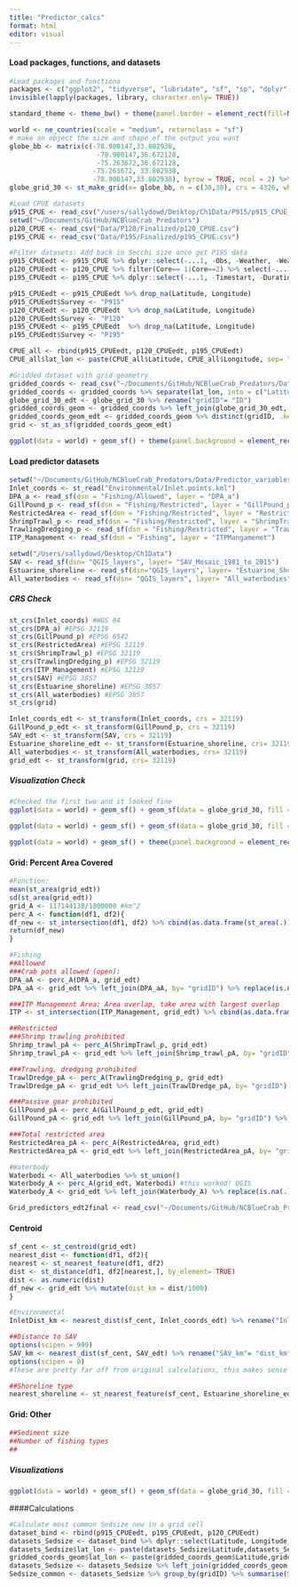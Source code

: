 ```yaml
---
title: "Predictor_calcs"
format: html
editor: visual
---
```


#### Load packages, functions, and datasets

```r
#Load packages and functions 
packages <- c("ggplot2", "tidyverse", "lubridate", "sf", "sp", "dplyr", "rnaturalearth", "readr", "readxl", "spatialEco", "rstatix", "viridis", "BBmisc", "corrplot")
invisible(lapply(packages, library, character.only= TRUE))

standard_theme <- theme_bw() + theme(panel.border = element_rect(fill=NA, colour = "black")) + theme(panel.grid.major = element_blank(), panel.grid.minor = element_blank()) + theme(legend.text.align= 0, legend.title= element_text(size = 12), legend.text = element_text(size= 10), axis.text=element_text(size=10), axis.title=element_text(size=12))

world <- ne_countries(scale = "medium", returnclass = "sf")
# make an object the size and shape of the output you want
globe_bb <- matrix(c(-78.900147,33.802938,
                      -78.900147,36.672128,
                      -75.263672,36.672128,
                     -75.263672, 33.802938,
                     -78.900147,33.802938), byrow = TRUE, ncol = 2) %>% list() %>% st_polygon() %>% st_sfc(., crs = 4326)
globe_grid_30 <- st_make_grid(x= globe_bb, n = c(30,30), crs = 4326, what = 'polygons') %>% st_sf('geometry' = ., data.frame('ID' = 1:length(.))) #grid is 0.13° by 0.13° (14.4 km)

#Load CPUE datasets
p915_CPUE <- read_csv("/users/sallydowd/Desktop/Ch1Data/P915/p915_CPUE_new.csv")
setwd("~/Documents/GitHub/NCBlueCrab_Predators")
p120_CPUE <- read_csv("Data/P120/Finalized/p120_CPUE.csv")
p195_CPUE <- read_csv("Data/P195/Finalized/p195_CPUE.csv")

#Filter datasets: Add back in Secchi size once get P195 data
p915_CPUEedt <- p915_CPUE %>% dplyr::select(-...1, -Obs, -Weather, -Weather, -Sedsize, -Btmcomp, -doy, -Wbdytype, -Wbd, -Sample, -Ph, -Quad, -Secchi) %>% rename("Location" = "Area", "Strata/station"= "Strata") %>% filter(between(Year, 2001, 2021), Month== 6) #added in species of focus for now (still waiting on data)
p120_CPUEedt <- p120_CPUE %>% filter(Core== 1|Core==2) %>% select(-...1, -Program, -Nbrrec3, -Time, -Duration, -doy, -Core, -Sedsize, -Btmcomp, -Secchi) %>% rename("Strata/station"= "Station") %>% filter(between(Year, 2001, 2021), Month==6)
p195_CPUEedt <- p195_CPUE %>% dplyr::select(-...1, -Timestart, -Duration, -Depthend, -Wbdytype, -Wbd, -Speciesscientificname, -Depthzone, -Secchi_depthcm) %>% rename("Ssal" = "Salinitysurface", "Bsal"= "Salinitybottom", "Stemp"= "Tempsurface", "Btemp"= "Tempbottom", "Latitude"= "Latitudestart", "Longitude"= "Longitudestart", "Colnum"= "Numbertotal", "Control1"= "Eventname", "Strata/station"= "Stationcode", "Depth"= "Depthstart") %>% filter(between(Year, 2001, 2021), Month==6)

p915_CPUEedt <- p915_CPUEedt %>% drop_na(Latitude, Longitude)
p915_CPUEedt$Survey <- "P915"
p120_CPUEedt <- p120_CPUEedt  %>% drop_na(Latitude, Longitude)
p120_CPUEedt$Survey <- "P120"
p195_CPUEedt <- p195_CPUEedt  %>% drop_na(Latitude, Longitude)
p195_CPUEedt$Survey <- "P195"

CPUE_all <- rbind(p915_CPUEedt, p120_CPUEedt, p195_CPUEedt)
CPUE_all$lat_lon <- paste(CPUE_all$Latitude, CPUE_all$Longitude, sep= "_")

#Gridded dataset with grid geometry 
gridded_coords <- read_csv("~/Documents/GitHub/NCBlueCrab_Predators/Data/gridded_08.18.23.csv")
gridded_coords <- gridded_coords %>% separate(lat_lon, into = c("Latitude", "Longitude"), sep = "_", convert = TRUE) %>% dplyr::select(-...1)
globe_grid_30_edt <- globe_grid_30 %>% rename("gridID"= "ID")
gridded_coords_geom <- gridded_coords %>% left_join(globe_grid_30_edt, by= "gridID")
gridded_coords_geom_edt <- gridded_coords_geom %>% distinct(gridID, .keep_all= TRUE) %>% select(gridID, geometry)
grid <- st_as_sf(gridded_coords_geom_edt)

ggplot(data = world) + geom_sf() + theme(panel.background = element_rect(fill = "white", colour = "black")) + geom_sf(data = grid) + coord_sf(xlim=c(-78, -75), ylim=c(33.5,37), expand = TRUE) + standard_theme 
```

#### Load predictor datasets

```r
setwd("~/Documents/GitHub/NCBlueCrab_Predators/Data/Predictor_variables/QGIS_layers")
Inlet_coords <- st_read("Environmental/Inlet.points.kml")
DPA_a <- read_sf(dsn = "Fishing/Allowed", layer = "DPA_a")
GillPound_p <- read_sf(dsn = "Fishing/Restricted", layer = "GillPound_p")
RestrictedArea <- read_sf(dsn = "Fishing/Restricted", layer = "RestrictedArea")
ShrimpTrawl_p <- read_sf(dsn = "Fishing/Restricted", layer = "ShrimpTrawl_p")
TrawlingDredging_p <- read_sf(dsn = "Fishing/Restricted", layer = "TrawlingDredging_p")
ITP_Management <- read_sf(dsn = "Fishing", layer = "ITPMangamenet")

setwd("/Users/sallydowd/Desktop/Ch1Data")
SAV <- read_sf(dsn= "QGIS_layers", layer= "SAV_Mosaic_1981_to_2015")
Estuarine_shoreline <- read_sf(dsn="QGIS_layers", layer= "Estuarine_Shoreline") 
All_waterbodies <- read_sf(dsn= "QGIS_layers", layer= "All_waterbodies")
```

##### CRS Check

```r
st_crs(Inlet_coords) #WGS 84
st_crs(DPA_a) #EPSG 32119
st_crs(GillPound_p) #EPSG 6542
st_crs(RestrictedArea) #EPSG 32119
st_crs(ShrimpTrawl_p) #EPSG 32119
st_crs(TrawlingDredging_p) #EPSG 32119
st_crs(ITP_Management) #EPSG 32119
st_crs(SAV) #EPSG 3857
st_crs(Estuarine_shoreline) #EPSG 3857
st_crs(All_waterbodies) #EPSG 3857
st_crs(grid)

Inlet_coords_edt <- st_transform(Inlet_coords, crs = 32119)
GillPound_p_edt <- st_transform(GillPound_p, crs = 32119)
SAV_edt <- st_transform(SAV, crs = 32119)
Estuarine_shoreline_edt <- st_transform(Estuarine_shoreline, crs= 32119)
All_waterbodies <- st_transform(All_waterbodies, crs= 32119)
grid_edt <- st_transform(grid, crs= 32119)
```

##### Visualization Check

```r
#Checked the first two and it looked fine 
ggplot(data = world) + geom_sf() + geom_sf(data = globe_grid_30, fill = NA) + theme(panel.background = element_rect(fill = "white", colour = "black")) + geom_sf(data = InletCoords) + coord_sf(xlim=c(-78, -75), ylim=c(33.5,37), expand = TRUE)

ggplot(data = world) + geom_sf() + geom_sf(data = globe_grid_30, fill = NA) + theme(panel.background = element_rect(fill = "white", colour = "black")) + geom_sf(data = InletCoords_edt) + coord_sf(xlim=c(-78, -75), ylim=c(33.5,37), expand = TRUE)

ggplot(data = world) + geom_sf() + theme(panel.background = element_rect(fill = "white", colour = "black")) + geom_sf(data = grid) + coord_sf(xlim=c(-78, -75), ylim=c(33.5,37), expand = TRUE) + standard_theme
```

#### Grid: Percent Area Covered

```r
#Function: 
mean(st_area(grid_edt))
sd(st_area(grid_edt))
grid_A <- 117144138/1000000 #km^2
perc_A <- function(df1, df2){
df_new <- st_intersection(df1, df2) %>% cbind(as.data.frame(st_area(.))) %>% dplyr::select(gridID, st_area..., geometry) %>% mutate(st_area...= as.numeric(st_area...)) %>% group_by(gridID) %>% mutate(st_area_km= st_area.../1000000, sum_area_km2= sum(st_area_km), column= (sum_area_km2/grid_A)*100) %>% distinct(gridID, .keep_all = TRUE) %>% st_drop_geometry()
return(df_new)
}

#Fishing
##Allowed
###Crab pots allowed (open):
DPA_aA <- perc_A(DPA_a, grid_edt)
DPA_aA <- grid_edt %>% left_join(DPA_aA, by= "gridID") %>% replace(is.na(.), 0) %>% arrange(gridID) %>% st_drop_geometry() %>% select(gridID, column) %>% rename("DPA_aA"= "column")

###ITP Management Area: Area overlap, take area with largest overlap
ITP <- st_intersection(ITP_Management, grid_edt) %>% cbind(as.data.frame(st_area(.))) %>% select(gridID, area, st_area...) %>% group_by(gridID) %>% mutate(st_area...= as.numeric(st_area...)) %>% filter(st_area... %in% max(st_area...)) %>% st_drop_geometry() %>% select(-st_area...)

##Restricted 
###Shrimp trawling prohibited
Shrimp_trawl_pA <- perc_A(ShrimpTrawl_p, grid_edt)
Shrimp_trawl_pA <- grid_edt %>% left_join(Shrimp_trawl_pA, by= "gridID") %>% replace(is.na(.), 0) %>% arrange(gridID) %>% st_drop_geometry() %>% select(gridID, column) %>% rename("Shrimp_trawl_pA"= "column")

###Trawling, dredging prohibited
TrawlDredge_pA <- perc_A(TrawlingDredging_p, grid_edt)
TrawlDredge_pA <- grid_edt %>% left_join(TrawlDredge_pA, by= "gridID") %>% replace(is.na(.), 0) %>% arrange(gridID) %>% st_drop_geometry() %>% select(gridID, column) %>% rename("TrawlDredge_pA"= "column")

###Passive gear prohibited
GillPound_pA <- perc_A(GillPound_p_edt, grid_edt)
GillPound_pA <- grid_edt %>% left_join(GillPound_pA, by= "gridID") %>% replace(is.na(.), 0) %>% arrange(gridID) %>% st_drop_geometry() %>% select(gridID, column) %>% rename("GillPound_pA"= "column")

###Total restricted area
RestrictedArea_pA <- perc_A(RestrictedArea, grid_edt)
RestrictedArea_pA <- grid_edt %>% left_join(RestrictedArea_pA, by= "gridID") %>% replace(is.na(.), 0) %>% arrange(gridID) %>% st_drop_geometry() %>% select(gridID, column) %>% rename("RestrictedArea_pA"= "column")

#Waterbody
Waterbodi <- All_waterbodies %>% st_union()
Waterbody_A <- perc_A(grid_edt, Waterbodi) #this worked! QGIS
Waterbody_A <- grid_edt %>% left_join(Waterbody_A) %>% replace(is.na(.), 0) %>% arrange(gridID) %>% st_drop_geometry() %>% select(gridID, column) %>% rename("Waterbody_A"= "column")

Grid_predictors_edt2final <- read_csv("~/Documents/GitHub/NCBlueCrab_Predators/Data/Predictor_variables/gridded_predictors_final.csv")
```

#### Centroid
```r
sf_cent <- st_centroid(grid_edt)
nearest_dist <- function(df1, df2){
nearest <- st_nearest_feature(df1, df2)
dist <- st_distance(df1, df2[nearest,], by_element= TRUE)
dist <- as.numeric(dist)
df_new <- grid_edt %>% mutate(dist_km = dist/1000)
}

#Environmental 
InletDist_km <- nearest_dist(sf_cent, Inlet_coords_edt) %>% rename("InletDist_km"= "dist_km") %>% st_drop_geometry()

##Distance to SAV
options(scipen = 999)
SAV_km <- nearest_dist(sf_cent, SAV_edt) %>% rename("SAV_km"= "dist_km") %>% st_drop_geometry()
options(scipen = 0)
#These are pretty far off from original calculations, this makes sense b/c using habitat mosaic throughout time instead of 2012-2016

##Shoreline type
nearest_shoreline <- st_nearest_feature(sf_cent, Estuarine_shoreline_edt )

```

#### Grid: Other 
```r
##Sediment size 
##Number of fishing types 
##
```


##### Visualizations

```r
ggplot(data = world) + geom_sf() + geom_sf(data = globe_grid_30, fill = NA) + theme(panel.background = element_rect(fill = "white", colour = "black")) + geom_sf(data = sp_cent) + coord_sf(xlim=c(-78, -75), ylim=c(33.5,37), expand = TRUE)
```

####Calculations

```r
#Calculate most common Sedsize_new in a grid cell
dataset_bind <- rbind(p915_CPUEedt, p195_CPUEedt, p120_CPUEedt)
datasets_Sedsize <- dataset_bind %>% dplyr::select(Latitude, Longitude, Sedsize_new) %>% drop_na(Sedsize_new)
datasets_Sedsize$lat_lon <- paste(datasets_Sedsize$Latitude,datasets_Sedsize$Longitude, sep = "_") 
gridded_coords_geom$lat_lon <- paste(gridded_coords_geom$Latitude,gridded_coords_geom$Longitude, sep = "_") 
datasets_Sedsize <- datasets_Sedsize %>% left_join(gridded_coords_geom %>% dplyr::select(gridID, lat_lon), by= "lat_lon")
Sedsize_common <- datasets_Sedsize %>% group_by(gridID) %>% summarise(Sedsize_common = names(which.max(table(Sedsize_new)))) %>% drop_na(gridID)
```


